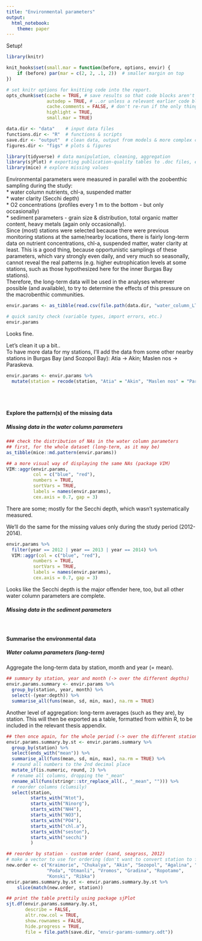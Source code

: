 ```yaml
---
title: "Environmental parameters"
output: 
  html_notebook:
    theme: paper
---
```

  
Setup!
```r
library(knitr)

knit_hooks$set(small.mar = function(before, options, envir) {
    if (before) par(mar = c(2, 2, .1, 2))  # smaller margin on top
})

# set knitr options for knitting code into the report.
opts_chunk$set(cache = TRUE, # save results so that code blocks aren't re-run unless code changes
               autodep = TRUE, # ..or unless a relevant earlier code block changed
               cache.comments = FALSE, # don't re-run if the only thing that changed was the comments
               highlight = TRUE, 
               small.mar = TRUE)
```

```r
data.dir <- "data"    # input data files
functions.dir <- "R"  # functions & scripts
save.dir <- "output"  # clean data, output from models & more complex calculations
figures.dir <- "figs" # plots & figures 
```

```r
library(tidyverse) # data manipulation, cleaning, aggregation
library(sjPlot) # exporting publication-quality tables to .doc files, etc.
library(mice) # explore missing values 
```


Environmental parameters were measured in parallel with the zoobenthic sampling during the study:  
* water column nutrients, chl-a, suspended matter  
* water clarity (Secchi depth)  
* O2 concentrations (profiles every 1 m to the bottom - but only occasionally)  
* sediment parameters - grain size & distribution, total organic matter content, heavy metals (again only occasionally).  
Since (most) stations were selected because there were previous monitoring stations at the same/nearby locations, there is fairly long-term data on nutrient concentrations, chl-a, suspended matter, water clarity at least. This is a good thing, because opportunistic samplings of these parameters, which vary strongly even daily, and very much so seasonally, cannot reveal the real patterns (e.g. higher eutrophication levels at some stations, such as those hypothesized here for the inner Burgas Bay stations).   
Therefore, the long-term data will be used in the analyses wherever possible (and available), to try to determine the effects of this pressure on the macrobenthic communities.
```r
envir.params <- as_tibble(read.csv(file.path(data.dir, "water_column_LT_all.csv"), header = TRUE, stringsAsFactors = FALSE, na.strings = ""))

# quick sanity check (variable types, import errors, etc.)
envir.params
```
  
Looks fine. 
  
Let's clean it up a bit..  
To have more data for my stations, I'll add the data from some other nearby stations in Burgas Bay (and Sozopol Bay): Atia -> Akin; Maslen nos -> Paraskeva.
```r
envir.params <- envir.params %>% 
  mutate(station = recode(station, "Atia" = "Akin", "Maslen nos" = "Paraskeva"))

```
<br>
<br>

#### Explore the pattern(s) of the missing data     
##### Missing data in the water column parameters    
```r
### check the distribution of NAs in the water column parameters
## first, for the whole dataset (long-term, as it may be)
as_tibble(mice::md.pattern(envir.params))
```
```r
## a more visual way of displaying the same NAs (package VIM)
VIM::aggr(envir.params, 
          col = c("blue", "red"),
          numbers = TRUE,
          sortVars = TRUE,
          labels = names(envir.params),
          cex.axis = 0.7, gap = 3)

```
There are some; mostly for the Secchi depth, which wasn't systematically measured.   

We'll do the same for the missing values only during the study period (2012-2014).
```r
envir.params %>%
  filter(year == 2012 | year == 2013 | year == 2014) %>%
  VIM::aggr(col = c("blue", "red"),
          numbers = TRUE,
          sortVars = TRUE,
          labels = names(envir.params),
          cex.axis = 0.7, gap = 3)

```
Looks like the Secchi depth is the major offender here, too, but all other water column parameters are complete.   


##### Missing data in the sediment parameters 
  
<br>  

#### Summarise the environmental data     
##### Water column parameters (long-term)
Aggregate the long-term data by station, month and year (= mean).
```r
## summary by station, year and month (-> over the different depths)
envir.params.summary <- envir.params %>%
  group_by(station, year, month) %>%
  select(-(year:depth)) %>%
  summarise_all(funs(mean, sd, min, max), na.rm = TRUE)
```

Another level of aggregation: long-term averages (such as they are), by station. This will then be exported as a table, formatted from within R, to be included in the relevant thesis appendix.
```r
## then once again, for the whole period (-> over the different stations)
envir.params.summary.by.st <- envir.params.summary %>% 
  group_by(station) %>%
  select(ends_with("mean")) %>%
  summarise_all(funs(mean, sd, min, max), na.rm = TRUE) %>%
  # round all numbers to the 2nd decimal place
  mutate_if(is.numeric, round, 2) %>%
  # rename all columns, dropping the "_mean"
  rename_all(funs(stringr::str_replace_all(., "_mean", ""))) %>%
  # reorder columns (clumsily)
  select(station, 
         starts_with("Ntot"),
         starts_with("Ninorg"),
         starts_with("NH4"),
         starts_with("NO3"),
         starts_with("PO4"),
         starts_with("chl.a"),
         starts_with("seston"),
         starts_with("secchi")
         )

## reorder by station - custom order (sand, seagrass, 2012)
# make a vector to use for ordering (don't want to convert station to factor)
new.order <- c("Kraimorie", "Chukalya", "Akin", "Sozopol", "Agalina", "Paraskeva", 
               "Poda", "Otmanli", "Vromos", "Gradina", "Ropotamo",
               "Konski", "Ribka")
envir.params.summary.by.st <- envir.params.summary.by.st %>%
    slice(match(new.order, station))

## print the table prettily using package sjPlot
sjt.df(envir.params.summary.by.st, 
       describe = FALSE, 
       altr.row.col = TRUE, 
       show.rownames = FALSE,
       hide.progress = TRUE,
       file = file.path(save.dir, "envir-params-summary.odt"))

```

